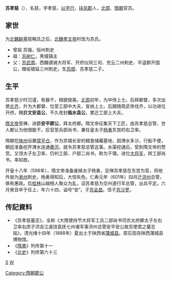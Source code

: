 '''苏孝慈'''（{{bd|538年||601年||}}），名慈，字孝慈，[[以字行|以字行]]，[[扶风郡|扶风郡]]人，[[北周|北周]]、[[隋朝|隋朝]]官员。

==家世==
为[[北魏|北魏]][[鲜卑|鲜卑]]拔略氏之后，[[北魏孝文帝|北魏孝文帝]]时改为苏氏。
* 曾祖 苏强，恒州刺史
* 祖：[[苏树仁|苏树仁]]，黑城镇主
* 父：[[苏武周|苏武周]]，西魏骠骑大将军、开府仪同三司、兖云二州刺史、平遥郡开国公，赠绥银延三州刺史。生[[苏顺|苏顺]]、苏孝慈二子。

==生平==
苏孝慈少时沉谨，有器干，相貌俊美。[[北周|北周]]初年，为中侍上士。后拜都督，多次出使[[北齐|北齐]]，升为大都督、位至工部中大夫，宣纳上士。后跟随周武帝伐齐，以功进位开府，赐爵'''文安县公'''，不久改封'''临水县公'''，累迁工部上大夫。

[[隋文帝|隋文帝]]受禅，进爵'''安平郡公'''，拜太府卿。隋文帝征集天下工匠，由苏孝慈总管，世人都认为他很能干。后官至兵部尚书，兼任皇太子[[杨勇_(隋朝)|杨勇]]东宫的右卫率。

隋朝在[[陕州|陕州]]设置[[常平仓|常平仓]]，作为京城长安的粮食储藏基地，因渭水多沙，行船不便，朝廷准备挖开渭水连通[[黄河|黄河]]，就令苏孝慈总管这事。水渠挖通后，受到隋文帝的赞赏。又领太子左卫率，仍判工部、户部二尚书，称为干理。进位[[大将军_(东亚)|大将军]]，转工部尚书，率如故。

开皇十八年（598年），隋文帝准备废掉太子杨勇，忌惮苏孝慈在东宫为官，将他外放为[[淅州|淅州]]刺史。杨勇得知后，大惊失色。仁寿元年（601年）四月迁[[洪州|洪州]]总管，俱有惠政。后[[桂林|桂林]]山越相人聚众为乱，诏苏孝慈为交州道行军总管，出兵平定。六月癸丑卒于任上，年六十四，谥号“安”。子[[苏会昌|苏会昌]]。侄子[[苏沙罗|苏沙罗]]。

==传記資料==
*《苏孝慈墓志》，全称《大隋使持节大将军工兵二部尚书司农太府卿太子左右卫率右庶子洪吉江虔饶袁抚七州诸军事洪州总管安平安公故苏使君之墓志铭》，清光绪十四年（1888年）夏出土于陕西省[[蒲城县|蒲城县]]。原石现存陕西蒲城县博物馆。
*《[[隋書|隋書]]》列传第十一
*《[[北史|北史]]》列传第六十三

[[分类:隋朝政治人物|S]]
[[分类:蘇姓|W]]
[[Category:隋朝郡公|Category:隋朝郡公]]